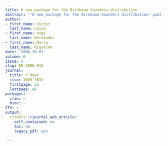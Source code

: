 ```yaml
---
title: A new package for the Birnbaum-Saunders distribution
abstract: '"A new package for the Birnbaum-Saunders distribution" published in R News.'
author:
- first_name: Víctor
  last_name: Leiva
- first_name: Hugo
  last_name: Hernández
- first_name: Marco
  last_name: Riquelme
date: '2006-10-01'
volume: 6
issue: 4
slug: RN-2006-033
journal:
  title: R News
  issn: 1609-3631
  firstpage: 35
  lastpage: 40
packages:
  cran: ~
  bioc: ~
CTV: ~
output:
  rjtools::rjournal_web_article:
    self_contained: no
    toc: no
    legacy_pdf: yes

---
```

